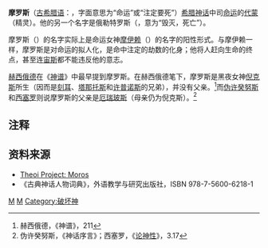 '''摩罗斯'''（[[古希腊语|古希腊语]]：{{lang|el|Μόρος}}，字面意思为“命运”或“注定要死”）[[希腊神话|希腊神话]]中司[[命运|命运]]的[[代蒙|代蒙]]（精灵）。他的另一个名字是俄勒特罗斯（{{lang|el|Ολεθρος}}，意为“毁灭，死亡”）。

摩罗斯（{{lang|he|Μόρος|}}）的名字实际上是命运女神[[摩伊赖|摩伊赖]]（{{lang|el|Μο{{unicode|ῖ}}ραι}}）的名字的阳性形式。与摩伊赖一样，摩罗斯是对命运的拟人化，是命中注定的劫数的化身；他将人赶向生命的终点，甚至连[[宙斯|宙斯]]都不能违反他的意志。

[[赫西俄德|赫西俄德]]在《[[神谱|神谱]]》中最早提到摩罗斯。在赫西俄德笔下，摩罗斯是黑夜女神[[倪克斯|倪克斯]]所生（因而是[[刻耳|刻耳]]、[[塔那托斯|塔那托斯]]和[[许普诺斯|许普诺斯]]的兄弟），并没有父亲。<ref>赫西俄德，《神谱》，211</ref>而[[伪许癸努斯|伪许癸努斯]]和[[西塞罗|西塞罗]]则说摩罗斯的父亲是[[厄瑞玻斯|厄瑞玻斯]]（母亲仍为倪克斯）。<ref>伪许癸努斯，《神话序言》；西塞罗，《[[论神性|论神性]]》，3.17</ref>

==注释==
{{reflist}}

==资料来源==
* [http://www.theoi.com/Daimon/Moros.html Theoi Project: Moros] {{Wayback|url=http://www.theoi.com/Daimon/Moros.html |date=20210309172158 }}
*《古典神话人物词典》，外语教学与研究出版社，ISBN 978-7-5600-6218-1

[[Category:希臘神祇|M]]
[[Category:時間與命運之神|M]]
[[Category:破坏神|Category:破坏神]]